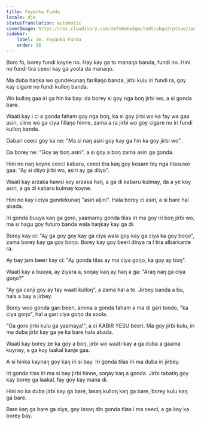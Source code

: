 ```yaml
---
title: Fayanka Funda
locale: dje
statusTranslation: automatic
coverImage: https://res.cloudinary.com/xmfm6mhw3gwctndtcubgx2rptnae/image/upload/v1740468922/small_cover_tratado_de_psicologia_revolucionaria_a4c0dca4e0.webp
sidebar:
    label: 16. Fayanka Funda
    order: 16
---
```

Boro fo, borey fundi koyne no. Hay kay ga to manaŋo banda, fundi no. Hini no fundi tira ceeci kay ga yoola da manaŋo.

Ma duba haŋka wo gundekunaŋ farillaŋo banda, jirbi kulu iri fundi ra, goy kay cigare no fundi kulloŋ banda.

Wo kulloŋ gaa iri ga hin ka bay:  da borey si goy nga boŋ jirbi wo, a si gonda bare.

Waati kay i ci a gonda faham goy nga boŋ, ka si goy jirbi wo ka fay wa gaa asiri, ciine wo ga ciya fillaŋo hinne, zama a ra jirbi wo goy cigare no iri fundi kulloŋ banda.

Dabari ceeci goy ka ne: "Ma si naŋ asiri goy kay ga hin ka goy jirbi wo".

Da borey ne: "Goy ay boŋ asiri", a si goy a boŋ zama asiri ga gonda.

Hini no naŋ koyne ceeci kabaru, ceeci tira kaŋ goy kosare tey nga tilasuwo gaa: "Ay si diiyo jirbi wo, asiri ay ga diiyo".

Waati kay arzaka hawsi koy arzaka haŋ, a ga di kabaru kulmay, da a ye koy asiri, a ga di kabaru kulmay koyne.

Hini no kay i ciya gundekunaŋ "asiri aljini". Hala borey ci asiri, a si bare hal abada.

Iri gonda buuya kaŋ ga goro, yaamarey gonda tilas iri ma goy iri boŋ jirbi wo, ma si hagu goy futuro banda wala haŋkay kay ga di.

Borey kay ci: "Ay ga goy goy kay ga ciya wala goy kay ga ciya ka goy boŋo", zama borey kay ga goy boŋo. Borey kay goy beeri dinya ra I tira albarkante ra.

Ay bay jam beeri kay ci: "Ay gonda tilas ay ma ciya goŋo, ka goy ay boŋ".

Waati kay a buuya, ay ziyara a, soŋay kaŋ ay haŋ a ga: "Araŋ naŋ ga ciya goŋo?"

"Ay ga canji goy ay fay waati kulloŋ", a zama hal a te. Jirbey banda a bu, hala a bay a jirbey.

Borey woo gonda gari beeri, amma a gonda faham a ma di gari tondo, "ka ciya goŋo", hal a gari ciya goŋo da soola.

"Ga goro jirbi kulu ga yaamaya!", a ci KABIR YESU beeri. Ma goy jirbi kulu, iri ma duba jirbi kay ga ye ka bare hala abada.

Waati kay borey ze ka goy a boŋ, jirbi wo waati kay a ga duba a gaama koyney, a ga koy laakal kanje gaa.

A si hinka kaynaŋ goy kaŋ iri si bay. Iri gonda tilas iri ma duba iri jirbey.

Iri gonda tilas iri ma si bay jirbi hinne, soŋay kaŋ a gonda. Jirbi tabatiŋ goy kay borey ga laakal, fay goy kay mana di.

Hini no ka duba jirbi kay ga bare, lasaŋ kulloŋ kaŋ ga bare, borey kulu kaŋ ga bare.

Bare kaŋ ga bare ga ciya, goy lasaŋ din gonda tilas i ma ceeci, a ga koy ka borey bay.

